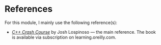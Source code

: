 # References

For this module, I mainly use the following reference(s):

- [_C++ Crash Course_](https://learning.oreilly.com/library/view/c-crash-course/9781098122553/) by Josh Lospinoso &mdash; the main reference. The book is available via subscription on learning.oreilly.com.
